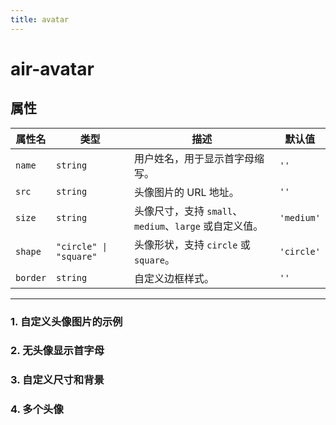 ```yaml
---
title: avatar
---
```


# air-avatar

## 属性

| 属性名   | 类型                             | 描述                                         | 默认值      |
| -------- | -------------------------------- | -------------------------------------------- | ----------- |
| `name`   | `string`                         | 用户姓名，用于显示首字母缩写。                          | `''`        |
| `src`    | `string`                         | 头像图片的 URL 地址。                                | `''`        |
| `size`   | `string`                         | 头像尺寸，支持 `small`、`medium`、`large` 或自定义值。 | `'medium'`  |
| `shape`  | `"circle" \| "square"`           | 头像形状，支持 `circle` 或 `square`。                 | `'circle'`  |
| `border` | `string`                         | 自定义边框样式。                                     | `''`        |

---

### 1. 自定义头像图片的示例

<air-previewer size="auto">
<div style={{ display: 'flex', gap: '1rem', justifyContent: 'center' }}>
  <air-avatar
    size="large"
    name="李四"
    shape="square"
    src="https://avatars.githubusercontent.com/u/146103794?v=4"
    class="air-bg-secondary"
  ></air-avatar>
</div>
</air-previewer>

### 2. 无头像显示首字母
<air-previewer size="auto">
<div style={{ display: 'flex', gap: '1rem', justifyContent: 'center' }}>
  <air-avatar
    size="large"
    name="Wang Wu"
    shape="circle"
    class="air-bg-accent"
  ></air-avatar>
</div>
</air-previewer>

### 3. 自定义尺寸和背景
<air-previewer size="auto">
<div style={{ display: 'flex', gap: '1rem', justifyContent: 'center' }}>
  <air-avatar
    size="5rem"
    name="Zhao Liu"
    shape="circle"
    class="air-bg-light"
  ></air-avatar>
</div>
</air-previewer>

### 4. 多个头像
<air-previewer size="auto">
<div style={{ display: 'flex', gap: '1rem', justifyContent: 'center' }}>
  <air-avatar size='small' name='John Doe' shape='circle' />
  <air-avatar size='medium' name='Jane Doe' shape='square' />
  <air-avatar size='large' name='Peter Doe' shape='circle' />
</div>
</air-previewer>
